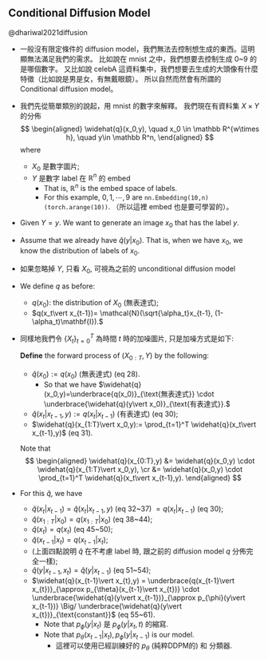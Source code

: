 ## Conditional Diffusion Model {#sec-cdm}

@dhariwal2021diffusion

- 一般沒有限定條件的 diffusion model，我們無法去控制想生成的東西。這明顯無法滿足我們的需求。
比如說在 mnist 之中，我們想要去控制生成 0~9 的是哪個數字。
又比如說 celebA 這資料集中，我們想要去生成的大頭像有什麼特徵（比如說是男是女，有無戴眼鏡）。
所以自然而然會有所謂的 Conditional diffusion model。

- 我們先從簡單類別的說起，用 mnist 的數字來解釋。
  我們現在有資料集 $X \times Y$ 的分佈
  $$
  \begin{aligned}
    \widehat{q}(x_0,y), \quad x_0 \in \mathbb R^{w\times h}, \quad y\in \mathbb R^n,
  \end{aligned}
  $$
  where 
  - $X_0$ 是數字圖片;
  - $Y$ 是數字 label 在 $\mathbb R^n$ 的 embed 
    - That is, $\mathbb R^n$ is the embed space of labels.
    - For this example, $0,1,\cdots, 9$ are `nn.Embedding(10,n)(torch.arange(10))`. （所以這裡 embed 也是要可學習的）。

- Given $Y = y.$ We want to generate an image $x_0$ that has the label $y.$

- Assume that we already have $\widehat{q}(y\vert x_0).$ 
  That is, when we have $x_0,$ we know the distribution of labels of $x_0.$

- 如果忽略掉 $Y,$ 只看 $X_0,$ 可視為之前的 unconditional diffusion model
  
- We define $q$ as before:
  - $q(x_0)$: the distribution of $X_0$ (無表達式);
  - $q(x_t\vert x_{t-1})= \mathcal{N}(\sqrt{\alpha_t}x_{t-1}, (1-\alpha_t)\mathbf{I}).$

- 同樣地我們令 $\lbrace X_t \rbrace_{t=0}^T$ 為時間 $t$ 時的加噪圖片, 只是加噪方式是如下:

  **Define** the forward process of $(X_{0:T},Y)$ by the following:
  
  - $\widehat{q}(x_0):= q(x_0)$ (無表達式) (eq 28).
    - So that we have $\widehat{q}(x_0,y)=\underbrace{q(x_0)}_{\text{無表達式}} \cdot \underbrace{\widehat{q}(y\vert x_0)}_{\text{有表達式}}.$ 
  - $\widehat{q}(x_t\vert x_{t-1},y):= q(x_{t}\vert x_{t-1})$ (有表達式) (eq 30);
  - $\widehat{q}(x_{1:T}\vert x_0,y):= \prod_{t=1}^T \widehat{q}(x_t\vert x_{t-1},y)$ (eq 31).

  Note that
  $$
  \begin{aligned}
    \widehat{q}(x_{0:T},y)
    &= \widehat{q}(x_0,y) \cdot \widehat{q}(x_{1:T}\vert x_0,y), \cr 
    &= \widehat{q}(x_0,y) \cdot \prod_{t=1}^T \widehat{q}(x_t\vert x_{t-1},y).
  \end{aligned}
  $$

- For this $\widehat{q},$ we have
  - $\widehat{q}(x_{t}\vert x_{t-1})=\widehat{q}(x_{t}\vert x_{t-1},y)$ (eq 32~37) $= q(x_t\vert x_{t-1})$ (eq 30);
  - $\widehat{q}(x_{1:T}\vert x_0)= q(x_{1:T}\vert x_0)$ (eq 38~44);
  - $\widehat{q}(x_t)=q(x_t)$ (eq 45~50);
  - $\widehat{q}(x_{t-1}\vert x_{t}) = q(x_{t-1}\vert x_{t})$;
  - (上面四點說明 $\widehat{q}$ 在不考慮 label 時, 跟之前的 diffusion model $q$ 分佈完全一樣);
  - $\widehat{q}(y\vert x_{t-1},x_{t}) = \widehat{q}(y\vert x_{t-1})$ (eq 51~54);
  - $\widehat{q}(x_{t-1}\vert x_{t},y) = \underbrace{q(x_{t-1}\vert x_{t})}_{\approx p_{\theta}(x_{t-1}\vert x_{t})} \cdot \underbrace{\widehat{q}(y\vert x_{t-1})}_{\approx p_{\phi}(y\vert x_{t-1})} \Big/ \underbrace{\widehat{q}(y\vert x_{t})}_{\text{constant}}$ (eq 55~61).
    - Note that $p_{\phi}(y\vert x_t)$ 是 $p_{\phi}(y\vert x_t,t)$ 的縮寫.
    - Note that $p_{\theta}(x_{t-1}\vert x_{t}), p_{\phi}(y\vert x_{t-1})$ is our model.
      - 這裡可以使用已經訓練好的 $p_{\theta}$ (純粹DDPM的) 和 分類器.

